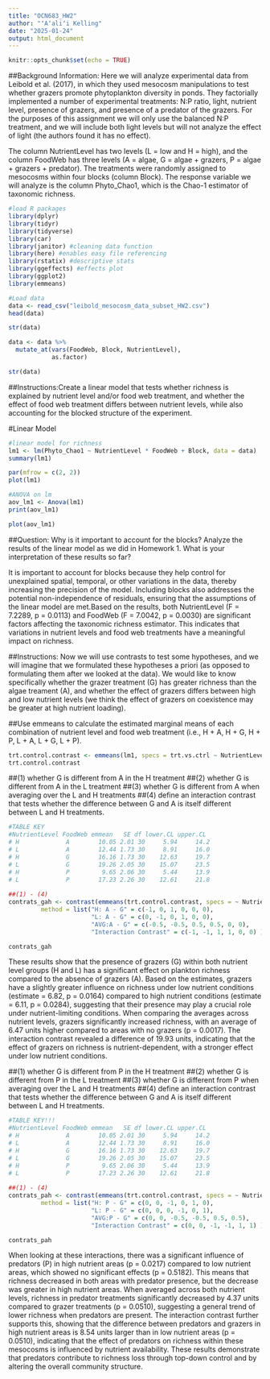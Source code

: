 ```yaml
---
title: "OCN683_HW2"
author: "ʻAʻaliʻi Kelling"
date: "2025-01-24"
output: html_document
---
```


```r
knitr::opts_chunk$set(echo = TRUE)
```

##Background Information:
Here we will analyze experimental data from Leibold et al. (2017), in which they used mesocosm
manipulations to test whether grazers promote phytoplankton diversity in ponds. They factorially
implemented a number of experimental treatments: N:P ratio, light, nutrient level, presence of
grazers, and presence of a predator of the grazers. For the purposes of this assignment we will only
use the balanced N:P treatment, and we will include both light levels but will not analyze the
effect of light (the authors found it has no effect).

The column NutrientLevel has two levels (L = low and H = high), and the column FoodWeb has
three levels (A = algae, G = algae + grazers, P = algae + grazers + predator). The treatments were
randomly assigned to mesocosms within four blocks (column Block). The response variable we
will analyze is the column Phyto_Chao1, which is the Chao-1 estimator of taxonomic richness. 



```r
#load R packages
library(dplyr)
library(tidyr)
library(tidyverse)
library(car)
library(janitor) #cleaning data function
library(here) #enables easy file referencing 
library(rstatix) #descriptive stats
library(ggeffects) #effects plot
library(ggplot2)
library(emmeans)

#Load data 
data <- read_csv("leibold_mesocosm_data_subset_HW2.csv")
head(data)

str(data)

data <- data %>%
  mutate_at(vars(FoodWeb, Block, NutrientLevel), 
            as.factor)

str(data)
```

##Instructions:Create a linear model that tests whether richness is explained by nutrient level and/or food web treatment, and whether the effect of food web treatment differs between nutrient levels, while also accounting for the blocked structure of the experiment. 


#Linear Model
```r
#linear model for richness 
lm1 <- lm(Phyto_Chao1 ~ NutrientLevel * FoodWeb + Block, data = data)
summary(lm1)

par(mfrow = c(2, 2))
plot(lm1)

#ANOVA on lm
aov_lm1 <- Anova(lm1)
print(aov_lm1)

plot(aov_lm1)
```



##Question: Why is it important to account for the blocks? Analyze the results of the linear model as we did in Homework 1. What is your interpretation of these results so far?

It is important to account for blocks because they help control for unexplained spatial, temporal, or other variations in the data, thereby increasing the precision of the model. Including blocks also addresses the potential non-independence of residuals, ensuring that the assumptions of the linear model are met.Based on the results, both NutrientLevel (F = 7.2289, p = 0.0113) and FoodWeb (F = 7.0042, p = 0.0030) are significant factors affecting the taxonomic richness estimator. This indicates that variations in nutrient levels and food web treatments have a meaningful impact on richness.


##Instructions: Now we will use contrasts to test some hypotheses, and we will imagine that we formulated these hypotheses a priori (as opposed to formulating them after we looked at the data). We would like to know specifically whether the grazer treatment (G) has greater richness than the algae treament (A), and whether the effect of grazers differs between high and low nutrient levels (we think the effect of grazers on coexistence may be greater at high nutrient loading). 

##Use emmeans to calculate the estimated marginal means of each combination of nutrient level and food web treatment (i.e., H + A, H + G, H + P, L + A, L + G, L + P).

```r
trt.control.contrast <- emmeans(lm1, specs = trt.vs.ctrl ~ NutrientLevel * FoodWeb)
trt.control.contrast

```

##(1) whether G is different from A in the H treatment
##(2) whether G is different from A in the L treatment
##(3) whether G is different from A when averaging over the L and H treatments
##(4) define an interaction contrast that tests whether the difference between G and A is itself different between L and H treatments.
```r

#TABLE KEY
#NutrientLevel FoodWeb emmean   SE df lower.CL upper.CL
# H             A        10.05 2.01 30     5.94     14.2
# L             A        12.44 1.73 30     8.91     16.0
# H             G        16.16 1.73 30    12.63     19.7
# L             G        19.26 2.05 30    15.07     23.5
# H             P         9.65 2.06 30     5.44     13.9
# L             P        17.23 2.26 30    12.61     21.8
 
##(1) - (4)
contrats_gah <- contrast(emmeans(trt.control.contrast, specs = ~ NutrientLevel * FoodWeb),
         method = list("H: A - G" = c(-1, 0, 1, 0, 0, 0),
                       "L: A - G" = c(0, -1, 0, 1, 0, 0),
                       "AVG:A - G" = c(-0.5, -0.5, 0.5, 0.5, 0, 0),
                       "Interaction Contrast" = c(-1, -1, 1, 1, 0, 0) ))

contrats_gah

```


These results show that the presence of grazers (G) within both nutrient level groups (H and L) has a significant effect on plankton richness compared to the absence of grazers (A). Based on the estimates, grazers have a slightly greater influence on richness under low nutrient conditions (estimate = 6.82, p = 0.0164) compared to high nutrient conditions (estimate = 6.11, p = 0.0284), suggesting that their presence may play a crucial role under nutrient-limiting conditions. When comparing the averages across nutrient levels, grazers significantly increased richness, with an average of 6.47 units higher compared to areas with no grazers (p = 0.0017). The interaction contrast revealed a difference of 19.93 units, indicating that the effect of grazers on richness is nutrient-dependent, with a stronger effect under low nutrient conditions.





##(1) whether G is different from P in the H treatment
##(2) whether G is different from P in the L treatment
##(3) whether G is different from P when averaging over the L and H treatments
##(4) define an interaction contrast that tests whether the difference between G and A is itself different between L and H treatments.
```r

#TABLE KEY!!!
#NutrientLevel FoodWeb emmean   SE df lower.CL upper.CL
# H             A        10.05 2.01 30     5.94     14.2
# L             A        12.44 1.73 30     8.91     16.0
# H             G        16.16 1.73 30    12.63     19.7
# L             G        19.26 2.05 30    15.07     23.5
# H             P         9.65 2.06 30     5.44     13.9
# L             P        17.23 2.26 30    12.61     21.8
 
##(1) - (4)
contrats_pah <- contrast(emmeans(trt.control.contrast, specs = ~ NutrientLevel * FoodWeb),
         method = list("H: P - G" = c(0, 0, -1, 0, 1, 0),
                       "L: P - G" = c(0, 0, 0, -1, 0, 1),
                       "AVG:P - G" = c(0, 0, -0.5, -0.5, 0.5, 0.5),
                       "Interaction Contrast" = c(0, 0, -1, -1, 1, 1) ))

contrats_pah
```

When looking at these interactions, there was a significant influence of predators (P) in high nutrient areas (p = 0.0217) compared to low nutrient areas, which showed no significant effects (p = 0.5182). This means that richness decreased in both areas with predator presence, but the decrease was greater in high nutrient areas. When averaged across both nutrient levels, richness in predator treatments significantly decreased by 4.37 units compared to grazer treatments (p = 0.0510), suggesting a general trend of lower richness when predators are present. The interaction contrast further supports this, showing that the difference between predators and grazers in high nutrient areas is 8.54 units larger than in low nutrient areas (p = 0.0510), indicating that the effect of predators on richness within these mesocosms is influenced by nutrient availability. These results demonstrate that predators contribute to richness loss through top-down control and by altering the overall community structure.



